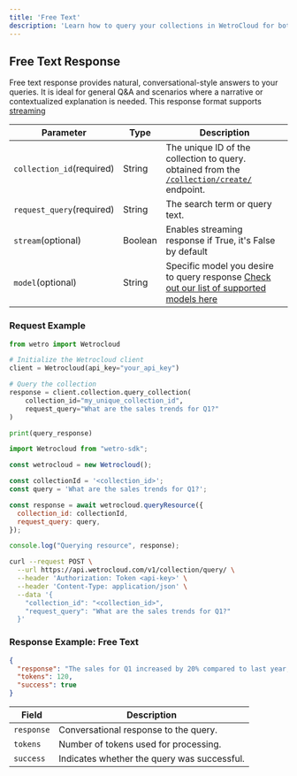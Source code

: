 ---
title: 'Free Text'
description: 'Learn how to query your collections in WetroCloud for both free text'
---

## Free Text Response

Free text response provides natural, conversational-style answers to your queries. It is ideal for general Q&A and scenarios where a narrative or contextualized explanation is needed. 
This response format supports [streaming](query-streaming)

| Parameter           | Type   | Description                                                                 |
|-------------------------|--------|-----------------------------------------------------------------------------|
| `collection_id`(required) | String | The unique ID of the collection to query. obtained from the [`/collection/create/`](create) endpoint.  |
| `request_query`(required) | String | The search term or query text.                                              |
| `stream`(optional)  | Boolean | Enables streaming response if True, it's False by default|
| `model`(optional)   | String | Specific model you desire to query response [Check out our list of supported models here](models)|

### Request Example
<CodeGroup>

```python Python
from wetro import Wetrocloud

# Initialize the Wetrocloud client
client = Wetrocloud(api_key="your_api_key")

# Query the collection
response = client.collection.query_collection(
    collection_id="my_unique_collection_id",
    request_query="What are the sales trends for Q1?"
)

print(query_response)
```

```javascript JavaScript
import Wetrocloud from "wetro-sdk";

const wetrocloud = new Wetrocloud();

const collectionId = '<collection_id>';
const query = 'What are the sales trends for Q1?';

const response = await wetrocloud.queryResource({
  collection_id: collectionId,
  request_query: query,
});

console.log("Querying resource", response);
```

```bash cURL
curl --request POST \
  --url https://api.wetrocloud.com/v1/collection/query/ \
  --header 'Authorization: Token <api-key>' \
  --header 'Content-Type: application/json' \
  --data '{
    "collection_id": "<collection_id>",
    "request_query": "What are the sales trends for Q1?"
  }'
```
</CodeGroup>

### Response Example: Free Text

```json
{
  "response": "The sales for Q1 increased by 20% compared to last year, with online channels contributing significantly.",
  "tokens": 120,
  "success": true
}
```

| Field     | Description                                           |
|-----------|-------------------------------------------------------|
| `response` | Conversational response to the query.                |
| `tokens`   | Number of tokens used for processing.                |
| `success`  | Indicates whether the query was successful.          |